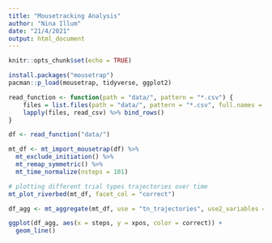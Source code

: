 ```yaml
---
title: "Mousetracking Analysis"
author: "Nina Illum"
date: "21/4/2021"
output: html_document
---
```


```r
knitr::opts_chunk$set(echo = TRUE)
```

```r

install.packages("mousetrap")
pacman::p_load(mousetrap, tidyverse, ggplot2)

```

``` r

read_function <- function(path = "data/", pattern = "*.csv") {
    files = list.files(path = "data/", pattern = "*.csv", full.names = TRUE)
    lapply(files, read_csv) %>% bind_rows()
}

df <- read_function("data/")

```

```r

mt_df <- mt_import_mousetrap(df) %>% 
  mt_exclude_initiation() %>% 
  mt_remap_symmetric() %>% 
  mt_time_normalize(nsteps = 101)

# plotting different trial types trajectories over time
mt_plot_riverbed(mt_df, facet_col = "correct")

df_agg <- mt_aggregate(mt_df, use = "tn_trajectories", use2_variables = "correct")

ggplot(df_agg, aes(x = steps, y = xpos, color = correct)) +
  geom_line()


```


